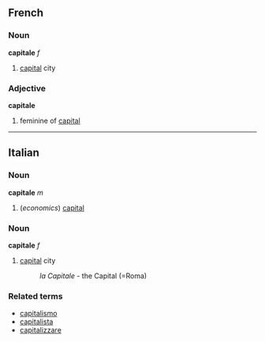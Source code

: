 ==French==
===Noun===
'''capitale''' ''f''

# [[capital]] city

===Adjective===
'''capitale'''

# feminine of [[capital]]

----

==Italian==
===Noun===
'''capitale''' ''m''

# (''economics'') [[capital]]

===Noun===
'''capitale''' ''f''

# [[capital]] city
#: ''la Capitale'' - the Capital (=Roma)

===Related terms===
*[[capitalismo]]
*[[capitalista]]
*[[capitalizzare]]